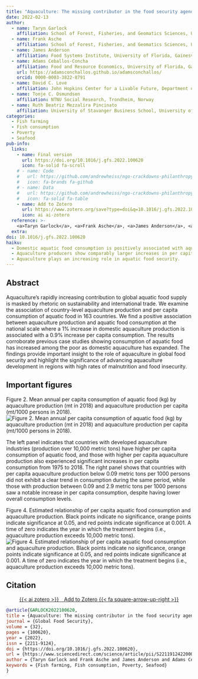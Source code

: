 ```yaml
---
title: "Aquaculture: The missing contributor in the food security agenda"
date: 2022-02-13
author:
  - name: Taryn Garlock
    affiliation: School of Forest, Fisheries, and Geomatics Sciences, University of Florida, Gainesville, FL, USA
  - name: Frank Asche
    affiliation: School of Forest, Fisheries, and Geomatics Sciences, University of Florida, Gainesville, FL, USA & Food Systems Institute, University of Florida, Gainesville, FL, USA & Department of Safety, Economics and Planning, University of Stavanger, Stavanger, Norway
  - name: James Anderson
    affiliation: Food Systems Institute, University of Florida, Gainesville, FL, USA & Food and Resource Economics, University of Florida, Gainesville, FL, USA
  - name: Adams Ceballos-Concha
    affiliation: Food and Resource Economics, University of Florida, Gainesville, FL, USA
    url: https://adamsconchallos.github.io/adamsconchallos/
    orcid: 0000-0003-3822-8791
  - name: David C. Love
    affiliation: John Hopkins Center for a Livable Future, Department of Environmental Health and Engineering, John Hopkins University, Baltimore, MD, USA
  - name: Tonje C. Osmundsen
    affiliation: NTNU Social Research, Trondheim, Norway
  - name: Ruth Beatriz Mezzalira Pincinato
    affiliation: University of Stavanger Business School, University of Stavanger, Stavanger, Norway
categories: 
  - Fish farming
  - Fish consumption
  - Poverty
  - Seafood
pub-info:
  links:
    - name: Final version
      url: https://doi.org/10.1016/j.gfs.2022.100620
      icon: fa-solid fa-scroll
    # - name: Code
    #   url: https://github.com/andrewheiss/ngo-crackdowns-philanthropy
    #   icon: fa-brands fa-github
    # - name: Data
    #   url: https://github.com/andrewheiss/ngo-crackdowns-philanthropy/tree/master/data
    #   icon: fa-solid fa-table
    - name: Add to Zotero
      url: https://www.zotero.org/save?type=doi&q=10.1016/j.gfs.2022.100620
      icon: ai ai-zotero
  reference: >-
    <a>Taryn Garlock</a>, <a>Frank Asche</a>, <a>James Anderson</a>, <a href="https://adamsconchallos.github.io/adamsconchallos/"><strong>Adams Ceballos</strong></a>, <a>David C. Love</a>, <a>Tonje C. Osmundsen</a>, and <a>Ruth Beatriz Mezzalira Pincinato</a> “Aquaculture: The missing contributor in the food security agendae,” <em>Global Food Security</em> 32 (March 2022): 100620, doi: <a href="https://doi.org/10.1016/j.gfs.2022.100620"><code>10.1016/j.gfs.2022.100620</code></a>
  extra:
doi: 10.1016/j.gfs.2022.100620
haiku: 
  - Domestic aquatic food consumption is positively associated with aquaculture.
  - Aquaculture producers show comparably larger increases in per capita consumption.
  - Aquaculture plays an increasing role in aquatic food security.
---
```


<!-- ![Preregistered](preregistered_large_color.png) &emsp; ![Open data](data_large_color.png) &emsp; ![Open](materials_large_color.png) -->

<!-- ## Important links -->

<!-- - [Paper (preprint)](ceballos-2018.pdf) -->
<!-- - [Supplement (preprint)](chaudhry-heiss-ngos-philanthropy-supplement.pdf) -->
<!-- - [Statistical analysis notebook](https://stats.andrewheiss.com/ngo-crackdowns-philanthropy/) -->
<!-- - [GitHub repository](https://github.com/andrewheiss/ngo-crackdowns-philanthropy) -->
<!-- - [Experiment preregistration](https://osf.io/dx973/register/565fb3678c5e4a66b5582f67) -->

<!-- ## Media coverage -->

<!-- - ["Analizan impacto de la salmonicultura en la pobreza y distribución del ingreso,"](https://www.aqua.cl/analizan-impacto-de-la-salmonicultura-en-la-pobreza-y-distribucion-del-ingreso/) *AQUA*, Dec 12, 2023 -->

## Abstract

Aquaculture's rapidly increasing contribution to global aquatic food supply is masked by rhetoric on sustainability and international trade. We examine the association of country-level aquaculture production and per capita consumption of aquatic food in 163 countries. We find a positive association between aquaculture production and aquatic food consumption at the national scale where a 1% increase in domestic aquaculture production is associated with a 0.9% increase per capita consumption. The results corroborate previous case studies showing consumption of aquatic food has increased among the poor as domestic aquaculture has expanded. The findings provide important insight to the role of aquaculture in global food security and highlight the significance of advancing aquaculture development in regions with high rates of malnutrition and food insecurity.


## Important figures

Figure 2. Mean annual per capita consumption of aquatic food (kg) by aquaculture production (mt in 2018) and aquaculture production per capita (mt/1000 persons in 2018).
![Figure 2. Mean annual per capita consumption of aquatic food (kg) by aquaculture production (mt in 2018) and aquaculture production per capita (mt/1000 persons in 2018).](fig2.jpg)

The left panel indicates that countries with developed aquaculture industries (production over 10,000 metric tons) have higher per capita consumption of aquatic food, and those with higher per capita aquaculture production also experienced significant increases in per capita consumption from 1975 to 2018. The right panel shows that countries with per capita aquaculture production below 0.09 metric tons per 1000 persons did not exhibit a clear trend in consumption during the same period, while those with production between 0.09 and 2.9 metric tons per 1000 persons saw a notable increase in per capita consumption, despite having lower overall consumption levels.


Figure 4. Estimated relationship of per capita aquatic food consumption and aquaculture production. Black points indicate no significance, orange points indicate significance at 0.05, and red points indicate significance at 0.001. A time of zero indicates the year in which the treatment begins (i.e., aquaculture production exceeds 10,000 metric tons). 
![Figure 4. Estimated relationship of per capita aquatic food consumption and aquaculture production. Black points indicate no significance, orange points indicate significance at 0.05, and red points indicate significance at 0.001. A time of zero indicates the year in which the treatment begins (i.e., aquaculture production exceeds 10,000 metric tons).](fig4.jpg)


## Citation

<p class="buttons" style="text-align:center;">
<a class="btn btn-danger" target="_blank" href="https://www.zotero.org/save?type=doi&q=10.1177/0899764020971045">{{< ai zotero >}}&emsp;Add to Zotero {{< fa square-arrow-up-right >}}</a>
</p>

```bibtex
@article{GARLOCK2022100620,
title = {Aquaculture: The missing contributor in the food security agenda},
journal = {Global Food Security},
volume = {32},
pages = {100620},
year = {2022},
issn = {2211-9124},
doi = {https://doi.org/10.1016/j.gfs.2022.100620},
url = {https://www.sciencedirect.com/science/article/pii/S2211912422000116},
author = {Taryn Garlock and Frank Asche and James Anderson and Adams Ceballos-Concha and David C. Love and Tonje C. Osmundsen and Ruth Beatriz Mezzalira Pincinato},
keywords = {Fish farming, Fish consumption, Poverty, Seafood}
}
```